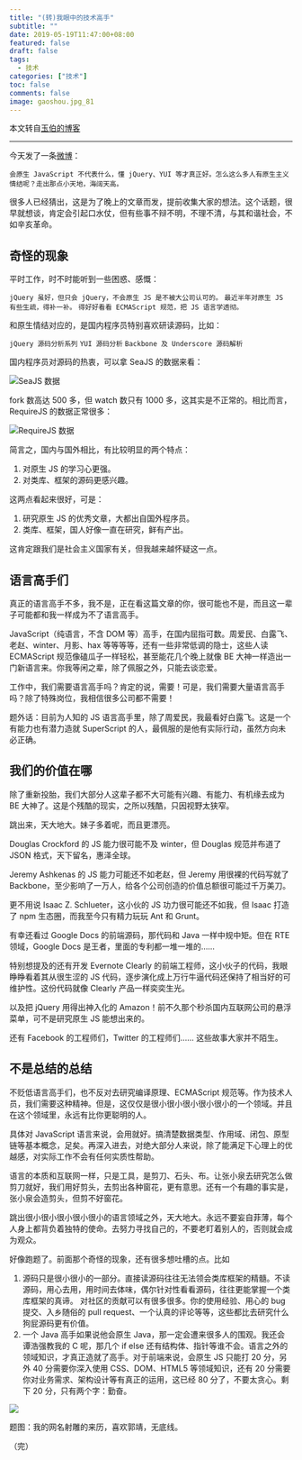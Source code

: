 ```yaml
---
title: "(转)我眼中的技术高手"
subtitle: ""
date: 2019-05-19T11:47:00+08:00
featured: false
draft: false
tags:
  - 技术
categories: ["技术"]
toc: false
comments: false
image: gaoshou.jpg_81
---
```


本文转自[玉伯的博客](https://github.com/lifesinger/blog/issues/126)

---

今天发了一条[微博](https://weibo.com/1748374882/zoavsuWAz)：

`会原生 JavaScript 不代表什么，懂 jQuery、YUI 等才真正好。怎么这么多人有原生主义情结呢？走出那点小天地，海阔天高。`

很多人已经猜出，这是为了晚上的文章而发，提前收集大家的想法。这个话题，很早就想谈，肯定会引起口水仗，但有些事不辩不明，不理不清，与其和谐社会，不如辛亥革命。

## 奇怪的现象
平时工作，时不时能听到一些困惑、感慨：

`jQuery 虽好，但只会 jQuery，不会原生 JS 是不被大公司认可的。`
`最近半年对原生 JS 有些生疏，得补一补。`
`得好好看看 ECMAScript 规范，把 JS 语言学透彻。`

和原生情结对应的，是国内程序员特别喜欢研读源码，比如：

`jQuery 源码分析系列`
`YUI 源码分析`
`Backbone 及 Underscore 源码解析`

国内程序员对源码的热衷，可以拿 SeaJS 的数据来看：

<Img src="SeaJS.png" alt="SeaJS 数据" exif="false" tags="false" />

fork 数高达 500 多，但 watch 数只有 1000 多，这其实是不正常的。相比而言，RequireJS 的数据正常很多：

<Img src="RequireJS.png" alt="RequireJS 数据" exif="false" tags="false" />

简言之，国内与国外相比，有比较明显的两个特点：

1. 对原生 JS 的学习心更强。
2. 对类库、框架的源码更感兴趣。

这两点看起来很好，可是：

1. 研究原生 JS 的优秀文章，大都出自国外程序员。
2. 类库、框架，国人好像一直在研究，鲜有产出。

这肯定跟我们是社会主义国家有关，但我越来越怀疑这一点。

## 语言高手们
真正的语言高手不多，我不是，正在看这篇文章的你，很可能也不是，而且这一辈子可能都和我一样成为不了语言高手。

JavaScript（纯语言，不含 DOM 等）高手，在国内屈指可数。周爱民、白露飞、老赵、winter、月影、hax 等等等等，还有一些非常低调的隐士，这些人读 ECMAScript 规范像磕瓜子一样轻松，甚至能花几个晚上就像 BE 大神一样造出一门新语言来。你我等闲之辈，除了佩服之外，只能去谈恋爱。

工作中，我们需要语言高手吗？肯定的说，需要！可是，我们需要大量语言高手吗？除了特殊岗位，我相信很多公司都不需要！

题外话：目前为人知的 JS 语言高手里，除了周爱民，我最看好白露飞。这是一个有能力也有潜力造就 SuperScript 的人，最佩服的是他有实际行动，虽然方向未必正确。

## 我们的价值在哪
除了重新投胎，我们大部分人这辈子都不大可能有兴趣、有能力、有机缘去成为 BE 大神了。这是个残酷的现实，之所以残酷，只因视野太狭窄。

跳出来，天大地大。妹子多着呢，而且更漂亮。

Douglas Crockford 的 JS 能力很可能不及 winter，但 Douglas 规范并布道了 JSON 格式，天下留名，惠泽全球。

Jeremy Ashkenas 的 JS 能力可能还不如老赵，但 Jeremy 用很裸的代码写就了 Backbone，至少影响了一万人，给各个公司创造的价值总额很可能过千万美刀。

更不用说 Isaac Z. Schlueter，这小伙的 JS 功力很可能还不如我，但 Isaac 打造了 npm 生态圈，而我至今只有精力玩玩 Ant 和 Grunt。

有幸还看过 Google Docs 的前端源码，那代码和 Java 一样中规中矩。但在 RTE 领域，Google Docs 是王者，里面的专利都一堆一堆的……

特别想提及的还有开发 Evernote Clearly 的前端工程师，这小伙子的代码，我眼睁睁看着其从很生涩的 JS 代码，逐步演化成上万行牛逼代码还保持了相当好的可维护性。这份代码就像 Clearly 产品一样奕奕生光。

以及把 jQuery 用得出神入化的 Amazon！前不久那个秒杀国内互联网公司的悬浮菜单，可不是研究原生 JS 能想出来的。

还有 Facebook 的工程师们，Twitter 的工程师们…… 这些故事大家并不陌生。

## 不是总结的总结
不贬低语言高手们，也不反对去研究编译原理、ECMAScript 规范等。作为技术人员，我们需要这种精神。但是，这仅仅是很小很小很小很小很小的一个领域。并且在这个领域里，永远有比你更聪明的人。

具体对 JavaScript 语言来说，会用就好。搞清楚数据类型、作用域、闭包、原型链等基本概念，足矣。再深入进去，对绝大部分人来说，除了能满足下心理上的优越感，对实际工作不会有任何实质性帮助。

语言的本质和互联网一样，只是工具，是剪刀、石头、布。让张小泉去研究怎么做剪刀就好，我们用好剪头，去剪出各种窗花，更有意思。还有一个有趣的事实是，张小泉会造剪头，但剪不好窗花。

跳出很小很小很小很小很小的语言领域之外，天大地大。永远不要妄自菲薄，每个人身上都背负着独特的使命。去努力寻找自己的，不要老盯着别人的，否则就会成为观众。

好像跑题了。前面那个奇怪的现象，还有很多想吐槽的点。比如

1. 源码只是很小很小的一部分。直接读源码往往无法领会类库框架的精髓。不读源码，用心去用，用时间去体味，偶尔针对性看看源码，往往更能掌握一个类库框架的真谛。
对社区的贡献可以有很多很多。你的使用经验、用心的 bug 提交、入乡随俗的 pull request、一个认真的评论等等，这些都比去研究什么狗屁源码更有价值。
2. 一个 Java 高手如果说他会原生 Java，那一定会遭来很多人的围观。我还会谭浩强教我的 C 呢，那几个 if else 还有结构体、指针等谁不会。语言之外的领域知识，才真正造就了高手。对于前端来说，会原生 JS 只能打 20 分，另外 40 分需要你深入使用 CSS、DOM、HTML5 等领域知识，还有 20 分需要你对业务需求、架构设计等有真正的运用，这已经 80 分了，不要太贪心。剩下 20 分，只有两个字：勤奋。

<Img src="figure.jpg" alt=" " exif="false" />

题图：我的网名射雕的来历，喜欢郭靖，无底线。

（完）
